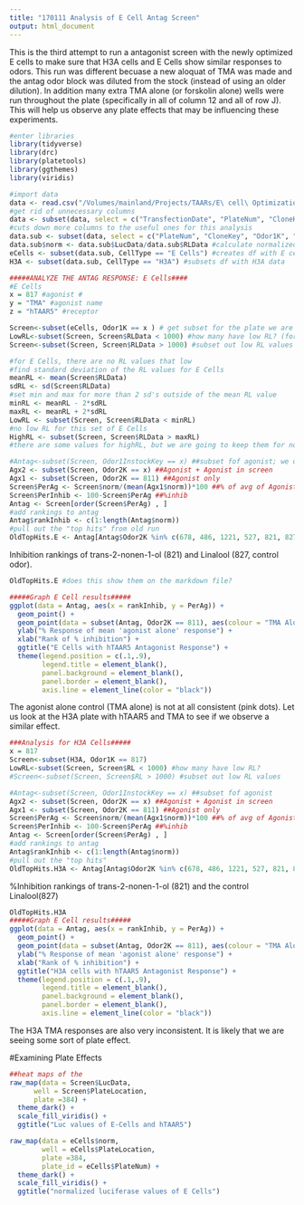 ```yaml
---
title: "170111 Analysis of E Cell Antag Screen"
output: html_document
---
```


This is the third attempt to run a antagonist screen with the newly optimized E cells to make sure that H3A cells and E Cells show similar responses to odors. This run was different becuase a new aloquat of TMA was made and the antag odor block was diluted from the stock (instead of using an older dilution). In addition many extra TMA alone (or forskolin alone) wells were run throughout the plate (specifically in all of column 12 and all of row J). This will help us observe any plate effects that may be influencing these experiments. 

```r
#enter libraries
library(tidyverse)
library(drc)
library(platetools)
library(ggthemes)
library(viridis)

#import data
data <- read.csv("/Volumes/mainland/Projects/TAARs/E\ cell\ Optimization/AntagScreenRepeat_mini/170111_Results.csv", stringsAsFactors = FALSE)
#get rid of unnecessary columns
data <- subset(data, select = c("TransfectionDate", "PlateNum", "CloneKey", "Odor1K", "Odor2K","Odor1C", "Odor2C", "PlateLocation", "LucData", "RLData", "Notes","LabNoteBook", "TransfectionType", "CellType"))
#cuts down more columns to the useful ones for this analysis
data.sub <- subset(data, select = c("PlateNum", "CloneKey", "Odor1K", "Odor2K","Odor1C", "Odor2C", "PlateLocation", "LucData", "RLData", "CellType", "TransfectionType"))
data.sub$norm <- data.sub$LucData/data.sub$RLData #calculate normalized luc response
eCells <- subset(data.sub, CellType == "E Cells") #creates df with E cell data
H3A <- subset(data.sub, CellType == "H3A") #subsets df with H3A data

#####ANALYZE THE ANTAG RESPONSE: E Cells####
#E Cells
x = 817 #agonist #
y = "TMA" #agonist name
z = "hTAAR5" #receptor

Screen<-subset(eCells, Odor1K == x ) # get subset for the plate we are interested in
LowRL<-subset(Screen, Screen$RLData < 1000) #how many have low RL? (for H3A cells)
Screen<-subset(Screen, Screen$RLData > 1000) #subset out low RL values

#for E Cells, there are no RL values that low
#find standard deviation of the RL values for E Cells
meanRL <- mean(Screen$RLData)
sdRL <- sd(Screen$RLData)
#set min and max for more than 2 sd's outside of the mean RL value
minRL <- meanRL - 2*sdRL
maxRL <- meanRL + 2*sdRL
LowRL <- subset(Screen, Screen$RLData < minRL)
#no low RL for this set of E Cells
HighRL <- subset(Screen, Screen$RLData > maxRL)
#there are some values for highRL, but we are going to keep them for now. 

#Antag<-subset(Screen, Odor1InstockKey == x) ##subset fof agonist; we don't have TMA+TMA in this run
Agx2 <- subset(Screen, Odor2K == x) ##Agonist + Agonist in screen
Agx1 <- subset(Screen, Odor2K == 811) ##Agonist only
Screen$PerAg <- Screen$norm/(mean(Agx1$norm))*100 ##% of avg of Agonist only
Screen$PerInhib <- 100-Screen$PerAg ##%inhib
Antag <- Screen[order(Screen$PerAg) , ]
#add rankings to antag
Antag$rankInhib <- c(1:length(Antag$norm))
#pull out the "top hits" from old run
OldTopHits.E <- Antag[Antag$Odor2K %in% c(678, 486, 1221, 527, 821, 827, 817),]

```
Inhibition rankings of trans-2-nonen-1-ol (821) and Linalool (827, control odor).  
```r
OldTopHits.E #does this show them on the markdown file? 

#####Graph E Cell results#####
ggplot(data = Antag, aes(x = rankInhib, y = PerAg)) +
  geom_point() + 
  geom_point(data = subset(Antag, Odor2K == 811), aes(colour = "TMA Alone")) +
  ylab("% Response of mean 'agonist alone' response") +
  xlab("Rank of % inhibition") +
  ggtitle("E Cells with hTAAR5 Antagonist Response") +
  theme(legend.position = c(.1,.9),
        legend.title = element_blank(),
        panel.background = element_blank(),
        panel.border = element_blank(),
        axis.line = element_line(color = "black"))
```
  
The agonist alone control (TMA alone) is not at all consistent (pink dots). 
Let us look at the H3A plate with hTAAR5 and TMA to see if we observe a similar effect. 
```r
###Analysis for H3A Cells#####
x = 817
Screen<-subset(H3A, Odor1K == 817)
LowRL<-subset(Screen, Screen$RL < 1000) #how many have low RL?
#Screen<-subset(Screen, Screen$RL > 1000) #subset out low RL values

#Antag<-subset(Screen, Odor1InstockKey == x) ##subset fof agonist
Agx2 <- subset(Screen, Odor2K == x) ##Agonist + Agonist in screen
Agx1 <- subset(Screen, Odor2K == 811) ##Agonist only
Screen$PerAg <- Screen$norm/(mean(Agx1$norm))*100 ##% of avg of Agonist only
Screen$PerInhib <- 100-Screen$PerAg ##%inhib
Antag <- Screen[order(Screen$PerAg) , ]
#add rankings to antag
Antag$rankInhib <- c(1:length(Antag$norm))
#pull out the "top hits"
OldTopHits.H3A <- Antag[Antag$Odor2K %in% c(678, 486, 1221, 527, 821, 827, 817),]
```
%Inhibition rankings of trans-2-nonen-1-ol (821) and the control Linalool(827)  
```r
OldTopHits.H3A
#####Graph E Cell results#####
ggplot(data = Antag, aes(x = rankInhib, y = PerAg)) +
  geom_point() + 
  geom_point(data = subset(Antag, Odor2K == 811), aes(colour = "TMA Alone")) +
  ylab("% Response of mean 'agonist alone' response") +
  xlab("Rank of % inhibition") +
  ggtitle("H3A cells with hTAAR5 Antagonist Response") +
  theme(legend.position = c(.1,.9),
        legend.title = element_blank(),
        panel.background = element_blank(),
        panel.border = element_blank(),
        axis.line = element_line(color = "black"))

```
  
The H3A TMA responses are also very inconsistent. It is likely that we are seeing some sort of plate effect. 

#Examining Plate Effects
```r
##heat maps of the 
raw_map(data = Screen$LucData,
      well = Screen$PlateLocation, 
      plate =384) +
  theme_dark() +
  scale_fill_viridis() +
  ggtitle("Luc values of E-Cells and hTAAR5")

raw_map(data = eCells$norm,
        well = eCells$PlateLocation, 
        plate =384, 
        plate_id = eCells$PlateNum) +
  theme_dark() +
  scale_fill_viridis() +
  ggtitle("normalized luciferase values of E Cells")
```
